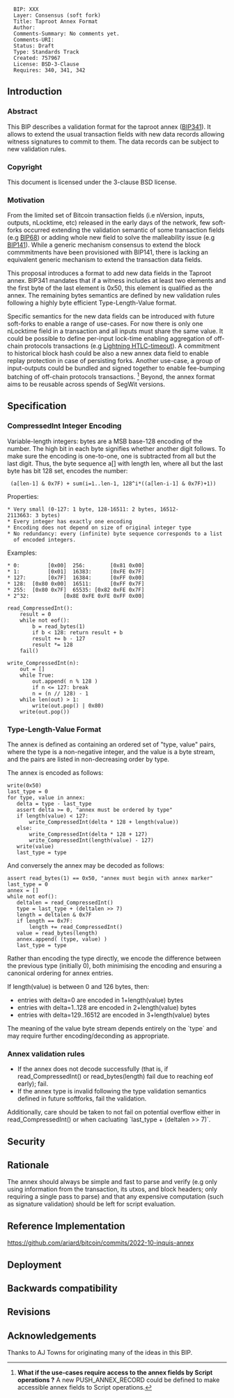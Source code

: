 <pre>
  BIP: XXX
  Layer: Consensus (soft fork)
  Title: Taproot Annex Format
  Author:
  Comments-Summary: No comments yet.
  Comments-URI:
  Status: Draft
  Type: Standards Track
  Created: 757967
  License: BSD-3-Clause
  Requires: 340, 341, 342
</pre>

== Introduction ==

=== Abstract ===

This BIP describes a validation format for the taproot annex ([https://github.com/bitcoin/bips/blob/master/bip-0341.mediawiki BIP341]).
It allows to extend the usual transaction fields with new data records allowing witness signatures to commit to them.
The data records can be subject to new validation rules.

=== Copyright ===

This document is licensed under the 3-clause BSD license.

=== Motivation ===

From the limited set of Bitcoin transaction fields (i.e nVersion, inputs, outputs, nLocktime, etc)
released in the early days of the network, few soft-forks occurred extending the validation semantic
of some transaction fields (e.g [https://github.com/bitcoin/bips/blob/master/bip-0068.mediawiki BIP68])
or adding whole new field to solve the malleability issue (e.g [https://github.com/bitcoin/bips/blob/master/bip-0141.mediawiki BIP141]). 
While a generic mechanism consensus to extend the block commmitments have been provisioned with BIP141, 
there is lacking an equivalent generic mechanism to extend the transaction data fields.

This proposal introduces a format to add new data fields in the Taproot annex. BIP341 mandates
that if a witness includes at least two elements and the first byte of the last element is 0x50,
this element is qualified as the annex. The remaining bytes semantics are defined by new validation
rules following a highly byte efficient Type-Length-Value format.

Specific semantics for the new data fields can be introduced with future soft-forks to enable a range
of use-cases. For now there is only one nLocktime field in a transaction and all inputs must share
the same value. It could be possible to define per-input lock-time enabling aggregation of off-chain
protocols transactions (e.g [https://github.com/lightning/bolts/blob/master/03-transactions.md#htlc-timeout-and-htlc-success-transactions Lightning HTLC-timeout]).
A commitment to historical block hash could be also a new annex data field to enable replay protection
in case of persisting forks. Another use-case, a group of input-outputs could be bundled and signed
together to enable fee-bumping batching of off-chain protocols transactions. <ref> '''What if the
use-cases require access to the annex fields by Script operations ?''' A new PUSH_ANNEX_RECORD could be
defined to make accessible annex fields to Script operations. </ref> Beyond, the annex format aims to
be reusable across spends of SegWit versions.

== Specification ==

=== CompressedInt Integer Encoding ===

Variable-length integers: bytes are a MSB base-128 encoding of the number.
The high bit in each byte signifies whether another digit follows. To make
sure the encoding is one-to-one, one is subtracted from all but the last digit.
Thus, the byte sequence a[] with length len, where all but the last byte
has bit 128 set, encodes the number:

  (a[len-1] & 0x7F) + sum(i=1..len-1, 128^i*((a[len-i-1] & 0x7F)+1))

Properties:
 * Very small (0-127: 1 byte, 128-16511: 2 bytes, 16512-2113663: 3 bytes)
 * Every integer has exactly one encoding
 * Encoding does not depend on size of original integer type
 * No redundancy: every (infinite) byte sequence corresponds to a list
   of encoded integers.

Examples:
 * 0:         [0x00]  256:        [0x81 0x00]
 * 1:         [0x01]  16383:      [0xFE 0x7F]
 * 127:       [0x7F]  16384:      [0xFF 0x00]
 * 128:  [0x80 0x00]  16511:      [0xFF 0x7F]
 * 255:  [0x80 0x7F]  65535: [0x82 0xFE 0x7F]
 * 2^32:           [0x8E 0xFE 0xFE 0xFF 0x00]

 read_CompressedInt():
     result = 0
     while not eof():
         b = read_bytes(1)
         if b < 128: return result + b
         result += b - 127
         result *= 128
     fail()

 write_CompressedInt(n):
     out = []
     while True:
         out.append( n % 128 )
         if n <= 127: break
         n = (n // 128) - 1
     while len(out) > 1:
         write(out.pop() | 0x80)
     write(out.pop())

=== Type-Length-Value Format ===

The annex is defined as containing an ordered set of "type, value" pairs, where the type is a non-negative integer, and the value is a byte stream, and the pairs are listed in non-decreasing order by type.

The annex is encoded as follows:

 write(0x50)
 last_type = 0
 for type, value in annex:
    delta = type - last_type
    assert delta >= 0, "annex must be ordered by type"
    if length(value) < 127:
        write_CompressedInt(delta * 128 + length(value))
    else:
        write_CompressedInt(delta * 128 + 127)
        write_CompressedInt(length(value) - 127)
    write(value)
    last_type = type

And conversely the annex may be decoded as follows:

 assert read_bytes(1) == 0x50, "annex must begin with annex marker"
 last_type = 0
 annex = []
 while not eof():
    deltalen = read_CompressedInt()
    type = last_type + (deltalen >> 7)
    length = deltalen & 0x7F
    if length == 0x7F:
        length += read_CompressedInt()
    value = read_bytes(length)
    annex.append( (type, value) )
    last_type = type

Rather than encoding the type directly, we encode the difference between
the previous type (initially 0), both minimising the encoding and ensuring
a canonical ordering for annex entries.

If length(value) is between 0 and 126 bytes, then:
* entries with delta=0 are encoded in 1+length(value) bytes
* entries with delta=1..128 are encoded in 2+length(value) bytes
* entries with delta=129..16512 are encoded in 3+length(value) bytes

The meaning of the value byte stream depends entirely on the `type` and may require further encoding/deconding as appropriate.

=== Annex validation rules ===

* If the annex does not decode successfully (that is, if read_CompressedInt() or read_bytes(length) fail due to reaching eof early); fail.
* If the annex type is invalid following the type validation semantics defined in future softforks, fail the validation.

Additionally, care should be taken to not fail on potential overflow either in read_CompressedInt() or when cacluating `last_type + (deltalen >> 7)`.

== Security ==

== Rationale ==

The annex should always be simple and fast to parse and verify (e.g only using information from the transaction, its utxos, and block headers;
only requiring a single pass to parse) and that any expensive computation (such as signature validation) should be left for script evaluation.

<references />

== Reference Implementation ==

https://github.com/ariard/bitcoin/commits/2022-10-inquis-annex

== Deployment ==


== Backwards compatibility ==


== Revisions ==

== Acknowledgements ==

Thanks to AJ Towns for originating many of the ideas in this BIP.
